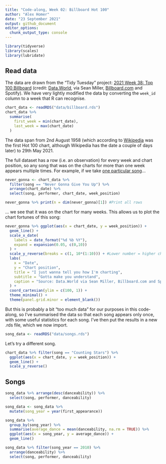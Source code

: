 ```yaml
---
title: "Code-along, Week 02: Billboard Hot 100"
author: "Alex Homer"
date: "23 September 2021"
output: github_document
editor_options: 
  chunk_output_type: console
---
```


```r
library(tidyverse)
library(scales)
library(lubridate)
```

## Read data
The data are drawn from the "Tidy Tuesday" project: [2021 Week 38: Top 100 Billboard](https://github.com/rfordatascience/tidytuesday/blob/master/data/2021/2021-09-14/readme.md) (credit: [Data.World](https://data.world/kcmillersean/billboard-hot-100-1958-2017#), via Sean Miller, [Billboard.com](https://www.billboard.com/) and Spotify).  We have very lightly modified the data by converting the `week_id` column to a week that R can recognise.

```r
chart_data <- readRDS("data/billboard.rds")
chart_data %>%
  summarise(
    first_week = min(chart_date),
    last_week = max(chart_date)
  )
```

The data span from 2nd August 1958 (which according to [Wikipedia](https://en.wikipedia.org/wiki/Billboard_Hot_100#History) was the first Hot 100 chart, although Wikipedia has the date a couple of days later) to 29th May 2021.

The full dataset has a row (i.e. an observation) for every week and chart position, so any song that was on the charts for more than one week appears multiple times.  For example, if we take [one particular song](https://www.youtube.com/watch?v=dQw4w9WgXcQ)...

```r
never_gonna <- chart_data %>%
  filter(song == "Never Gonna Give You Up") %>%
  arrange(chart_date) %>%
  select(song, performer, chart_date, week_position)

never_gonna %>% print(n = dim(never_gonna)[1]) #Print all rows
```

... we see that it was on the chart for many weeks.  This allows us to plot the chart fortunes of this song:

```r
never_gonna %>% ggplot(aes(x = chart_date, y = week_position)) +
  geom_line() +
  scale_x_date(
    labels = date_format("%d %b %Y"),
    expand = expansion(0.05, c(0,10))
  ) +
  scale_y_reverse(breaks = c(1, 10*(1:10))) + #Lower number = higher chart position
  labs(
    x = "Date",
    y = "Chart position",
    title = "I just wanna tell you how I'm charting",
    subtitle = "Gotta make you understand",
    caption = "Source: Data.World via Sean Miller, Billboard.com and Spotify"
  ) +
  coord_cartesian(ylim = c(100, 1)) +
  theme_minimal() +
  theme(panel.grid.minor = element_blank())
```

But this is probably a bit "too much data" for our purposes in this code-along, so I've summarised the data so that each song appears only once, with some useful statistics for each song.  I've then put the results in a new .rds file, which we now import.

```r
song_data <- readRDS("data/songs.rds")
```

Let's try a different song.

```r
chart_data %>% filter(song == "Counting Stars") %>%
  ggplot(aes(x = chart_date, y = week_position)) +
  geom_line() +
  scale_y_reverse()
```

## Songs
```r
song_data %>% arrange(desc(danceability)) %>%
  select(song, performer, danceability)
```

```r
song_data <- song_data %>%
  mutate(song_year = year(first_appearance))

song_data %>%
  group_by(song_year) %>%
  summarise(average_dance = mean(danceability, na.rm = TRUE)) %>%
  ggplot(aes(x = song_year, y = average_dance)) +
  geom_line()
```

```r
song_data %>% filter(song_year == 2010) %>%
  arrange(danceability) %>%
  select(song, performer, danceability)
```